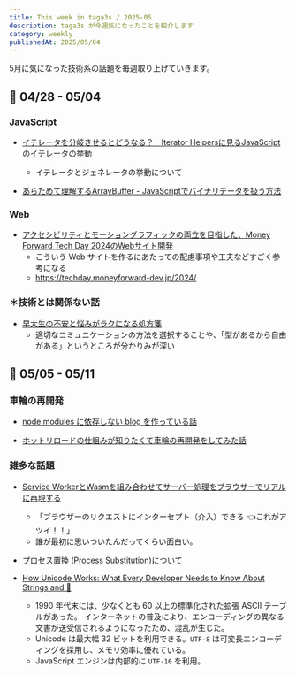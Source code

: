 ```yaml
---
title: This week in taga3s / 2025-05
description: taga3s が今週気になったことを紹介します
category: weekly
publishedAt: 2025/05/04
---
```


5月に気になった技術系の話題を毎週取り上げていきます。

## 📝 04/28 - 05/04
### JavaScript
- [イテレータを分岐させるとどうなる？　Iterator Helpersに見るJavaScriptのイテレータの挙動](https://zenn.dev/uhyo/articles/iterator-helpers-iterator-close)
  - イテレータとジェネレータの挙動について

- [あらためて理解するArrayBuffer - JavaScriptでバイナリデータを扱う方法](https://ics.media/entry/250408/)

### Web
- [アクセシビリティとモーショングラフィックの両立を目指した、Money Forward Tech Day 2024のWebサイト開発](https://zenn.dev/moneyforward/articles/20241202-money-forward-tech-day)
  - こういう Web サイトを作るにあたっての配慮事項や工夫などすごく参考になる
  - https://techday.moneyforward-dev.jp/2024/

### ＊技術とは関係ない話
- [早大生の不安と悩みがラクになる処方箋](https://www.waseda.jp/inst/weekly/features/specialissue-zen_mind/)
  - 適切なコミュニケーションの方法を選択することや、「型があるから自由がある」というところが分かりみが深い

## 📝 05/05 - 05/11

### 車輪の再開発
- [node modules に依存しない blog を作っている話](https://web.archive.org/web/20250211233907/https://me1on.dev/blog/20201221)

- [ホットリロードの仕組みが知りたくて車輪の再開発をしてみた話](https://www.docswell.com/s/hireroo/524QPR-lightning_techtalks_02)

### 雑多な話題
- [Service WorkerとWasmを組み合わせてサーバー処理をブラウザーでリアルに再現する](https://zenn.dev/steelydylan/articles/serviceworker-and-wasm)
  - 「ブラウザーのリクエストにインターセプト（介入）できる 👈これがアツイ！！」
  - 誰が最初に思いついたんだってくらい面白い。

- [プロセス置換 (Process Substitution)について](https://dangerous-animal141.hatenablog.com/entry/2020/06/06/175650)

- [How Unicode Works: What Every Developer Needs to Know About Strings and 🦄](https://deliciousbrains.com/how-unicode-works/)
  - 1990 年代末には、少なくとも 60 以上の標準化された拡張 ASCII テーブルがあった。 インターネットの普及により、エンコーディングの異なる文書が送受信されるようになったため、混乱が生じた。
  - Unicode は最大幅 32 ビットを利用できる。`UTF-8` は可変長エンコーディングを採用し、メモリ効率に優れている。
  - JavaScript エンジンは内部的に `UTF-16` を利用。
